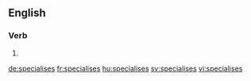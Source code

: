
==English==

===Verb===
{{head|en}}

# {{en-third-person singular of|specialise}}

[[de:specialises]]
[[fr:specialises]]
[[hu:specialises]]
[[sv:specialises]]
[[vi:specialises]]